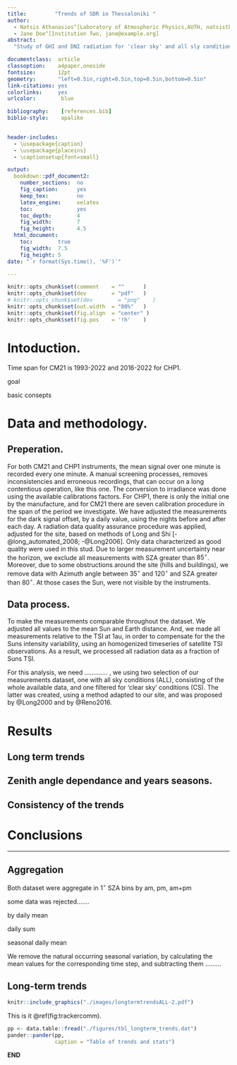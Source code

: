 ```yaml
---
title:         "Trends of SDR in Thessaloniki "
author:
  - Natsis Athanasios^[Laboratory of Atmospheric Physics,AUTH, natsisthanasis@gmail.com]
  - Jane Doe^[Institution Two, jane@example.org]
abstract:
  "Study of GHI and DNI radiation for 'clear sky' and all sly conditions."

documentclass:  article
classoption:    a4paper,oneside
fontsize:       12pt
geometry:       "left=0.5in,right=0.5in,top=0.5in,bottom=0.5in"
link-citations: yes
colorlinks:     yes
urlcolor:        blue

bibliography:    [references.bib]
biblio-style:    apalike

    
header-includes:
  - \usepackage{caption}
  - \usepackage{placeins}
  - \captionsetup{font=small}

output:
  bookdown::pdf_document2:
    number_sections:  no
    fig_caption:      yes
    keep_tex:         no
    latex_engine:     xelatex
    toc:              yes
    toc_depth:        4
    fig_width:        7
    fig_height:       4.5
  html_document:
    toc:        true
    fig_width:  7.5
    fig_height: 5
date: "`r format(Sys.time(), '%F')`"

---
```




```r
knitr::opts_chunk$set(comment    = ""      )
knitr::opts_chunk$set(dev        = "pdf"   )
# knitr::opts_chunk$set(dev        = "png"    )
knitr::opts_chunk$set(out.width  = "80%"   )
knitr::opts_chunk$set(fig.align  = "center" )
knitr::opts_chunk$set(fig.pos    = '!h'    )

```

# Intoduction.

<!-- time span -->
Time span for CM21 is 1993-2022 and 2016-2022 for CHP1.

goal

basic consepts



# Data and methodology.

## Preperation.

<!-- measurement -->
For both CM21 and CHP1 instruments, the mean signal over one minute is recorded every one minute.
<!-- screening -->
A manual screening processes, removes inconsistencies and erroneous recordings, that can occur on a long contentious operation, like this one.
<!-- physical quantities -->
The conversion to irradiance was done using the available calibrations factors. For CHP1, there is only the initial one by the manufacture, and for CM21 there are seven calibration procedure in the span of the period we investigate.
<!-- Dark signal -->
We have adjusted the measurements for the dark signal offset, by a daily value, using the nights before and after each day.
<!-- Quality assurance -->
A radiation data quality assurance procedure was applied, 
adjusted for the site, based on methods of Long and Shi\ [-@long_automated_2008; -@Long2006]. 
Only data characterized as good quality were used in this stud.
<!-- Data preparation -->
Due to larger measurement uncertainty near the horizon, we exclude
all measurements with SZA greater than $85^\circ$. 
Moreover, due to some obstructions around the site (hills and buildings), we remove data with Azimuth angle between 
$35^\circ$ and $120^\circ$ and SZA greater than $80^\circ$. At 
those cases the Sun, were not visible by the instruments.


## Data process.

To make the measurements comparable throughout the dataset. 
<!-- 1au -->
We adjusted all values to the mean Sun and Earth distance.
<!-- TSI -->
And, we made all measurements relative to the TSI at 1au,
in order to compensate for the the Suns intensity variability,
using an homogenized timeseries of satellite TSI observations.
As a result, we processed all radiation data as a fraction of Suns TSI.

<!-- Clear Sky -->
For this analysis, we need .............
, we using two selection of our measurements dataset, one with all sky conditions (ALL),
consisting of the whole available data, and one filtered for 'clear sky' 
conditions (CS). The latter was created, using a method adapted to our 
site, and was proposed by @Long2000 and by @Reno2016.




# Results

## Long term trends

## Zenith angle dependance and years seasons.

## Consistency of the trends





# Conclusions



---------------------------




## Aggregation 

Both dataset were aggregate in $1^\circ$ SZA bins by am, pm, am+pm

some data was rejected.......

by daily mean 

daily sum

seasonal daily mean

<!-- Deseasonalization -->
We remove the natural occurring seasonal variation, by calculating the mean
values for the corresponding time step, and subtracting them .........



## Long-term trends

```r
knitr::include_graphics("./images/longtermtrendsALL-2.pdf")
```

This is it \@ref(fig:trackercomm).


\FloatBarrier


<!-- \tiny -->
```r
pp <- data.table::fread("./figures/tbl_longterm_trends.dat")
pander::pander(pp,
               caption = "Table of trends and stats")
```
<!-- \normalsize -->


**END**

